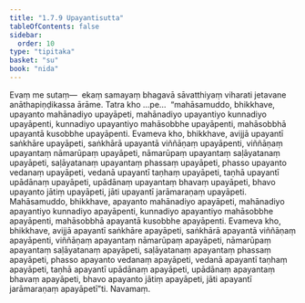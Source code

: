 ```yaml
---
title: "1.7.9 Upayantisutta"
tableOfContents: false
sidebar:
  order: 10
type: "tipitaka"
basket: "su"
book: "nida"
---
```



<DynamicBreadcrumb />

<Division number="69" book="nida" bookNo="12" page="339">

<Paragraph number="515" book="nida">
Evaṃ me sutaṃ—  ekaṃ samayaṃ bhagavā sāvatthiyaṃ viharati jetavane anāthapiṇḍikassa ārāme. Tatra kho …pe…  “mahāsamuddo, bhikkhave, upayanto mahānadiyo upayāpeti, mahānadiyo upayantiyo kunnadiyo upayāpenti, kunnadiyo upayantiyo mahāsobbhe upayāpenti, mahāsobbhā upayantā kusobbhe upayāpenti. Evameva kho, bhikkhave, avijjā upayantī saṅkhāre upayāpeti, saṅkhārā upayantā viññāṇaṃ upayāpenti, viññāṇaṃ upayantaṃ nāmarūpaṃ upayāpeti, nāmarūpaṃ upayantaṃ saḷāyatanaṃ upayāpeti, saḷāyatanaṃ upayantaṃ phassaṃ upayāpeti, phasso upayanto vedanaṃ upayāpeti, vedanā upayantī taṇhaṃ upayāpeti, taṇhā upayantī upādānaṃ upayāpeti, upādānaṃ upayantaṃ bhavaṃ upayāpeti, bhavo upayanto jātiṃ upayāpeti, jāti upayantī jarāmaraṇaṃ upayāpeti.
</Paragraph>

<Paragraph number="516" book="nida">
Mahāsamuddo, bhikkhave, apayanto mahānadiyo apayāpeti, mahānadiyo apayantiyo kunnadiyo apayāpenti, kunnadiyo apayantiyo mahāsobbhe apayāpenti, mahāsobbhā apayantā kusobbhe apayāpenti. Evameva kho, bhikkhave, avijjā apayantī saṅkhāre apayāpeti, saṅkhārā apayantā viññāṇaṃ apayāpenti, viññāṇaṃ apayantaṃ nāmarūpaṃ apayāpeti, nāmarūpaṃ apayantaṃ saḷāyatanaṃ apayāpeti, saḷāyatanaṃ apayantaṃ phassaṃ apayāpeti, phasso apayanto vedanaṃ apayāpeti, vedanā apayantī taṇhaṃ apayāpeti, taṇhā apayantī upādānaṃ apayāpeti, upādānaṃ apayantaṃ bhavaṃ apayāpeti, bhavo apayanto jātiṃ apayāpeti, jāti apayantī jarāmaraṇaṃ apayāpetī”ti.

</Paragraph>
</Division>

<Paragraph number="517" type="center" book="nida">
Navamaṃ.
</Paragraph>